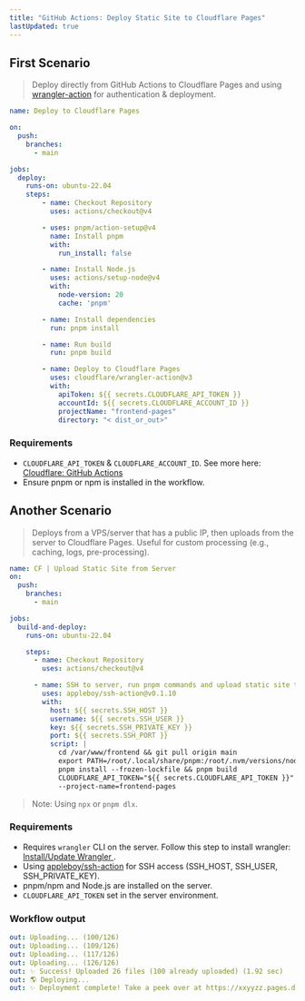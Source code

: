 ```yaml
---
title: "GitHub Actions: Deploy Static Site to Cloudflare Pages"
lastUpdated: true
---
```


## First Scenario

> Deploy directly from GitHub Actions to Cloudflare Pages and using [wrangler-action](https://github.com/cloudflare/wrangler-action) for authentication & deployment.

```yaml
name: Deploy to Cloudflare Pages

on:
  push:
    branches:
      - main

jobs:
  deploy:
    runs-on: ubuntu-22.04
    steps:
        - name: Checkout Repository
          uses: actions/checkout@v4

        - uses: pnpm/action-setup@v4
          name: Install pnpm
          with:
            run_install: false

        - name: Install Node.js
          uses: actions/setup-node@v4
          with:
            node-version: 20
            cache: 'pnpm'

        - name: Install dependencies
          run: pnpm install

        - name: Run build
          run: pnpm build

        - name: Deploy to Cloudflare Pages
          uses: cloudflare/wrangler-action@v3
          with:
            apiToken: ${{ secrets.CLOUDFLARE_API_TOKEN }}
            accountId: ${{ secrets.CLOUDFLARE_ACCOUNT_ID }}
            projectName: "frontend-pages"
            directory: "< dist_or_out>"
```

### Requirements

- `CLOUDFLARE_API_TOKEN` & `CLOUDFLARE_ACCOUNT_ID`. See more here: [Cloudflare: GitHub Actions](https://developers.cloudflare.com/workers/ci-cd/external-cicd/github-actions)
- Ensure pnpm or npm is installed in the workflow.

## Another Scenario

> Deploys from a VPS/server that has a public IP, then uploads from the server to Cloudflare Pages. Useful for custom processing (e.g., caching, logs, pre-processing).

```yaml
name: CF | Upload Static Site from Server
on:
  push:
    branches:
      - main

jobs:
  build-and-deploy:
    runs-on: ubuntu-22.04

    steps:
      - name: Checkout Repository
        uses: actions/checkout@v4

      - name: SSH to server, run pnpm commands and upload static site to CF Pages
        uses: appleboy/ssh-action@v0.1.10
        with:
          host: ${{ secrets.SSH_HOST }}
          username: ${{ secrets.SSH_USER }}
          key: ${{ secrets.SSH_PRIVATE_KEY }}
          port: ${{ secrets.SSH_PORT }}
          script: |
            cd /var/www/frontend && git pull origin main
            export PATH=/root/.local/share/pnpm:/root/.nvm/versions/node/v20.18.0/bin:$PATH
            pnpm install --frozen-lockfile && pnpm build
            CLOUDFLARE_API_TOKEN="${{ secrets.CLOUDFLARE_API_TOKEN }}" npx wrangler pages deploy /var/www/frontend/<dist_or_out> \
            --project-name=frontend-pages
```

> Note: Using `npx` or `pnpm dlx`.

### Requirements

- Requires `wrangler` CLI on the server. Follow this step to install wrangler: [Install/Update Wrangler
](https://developers.cloudflare.com/workers/wrangler/install-and-update/).
- Using [appleboy/ssh-action](https://github.com/appleboy/ssh-action) for SSH access (SSH_HOST, SSH_USER, SSH_PRIVATE_KEY).
- pnpm/npm and Node.js are installed on the server.
- `CLOUDFLARE_API_TOKEN` set in the server environment.

### Workflow output

```yml
out: Uploading... (100/126)
out: Uploading... (109/126)
out: Uploading... (117/126)
out: Uploading... (126/126)
out: ✨ Success! Uploaded 26 files (100 already uploaded) (1.92 sec)
out: 🌎 Deploying...
out: ✨ Deployment complete! Take a peek over at https://xxyyzz.pages.dev
```
